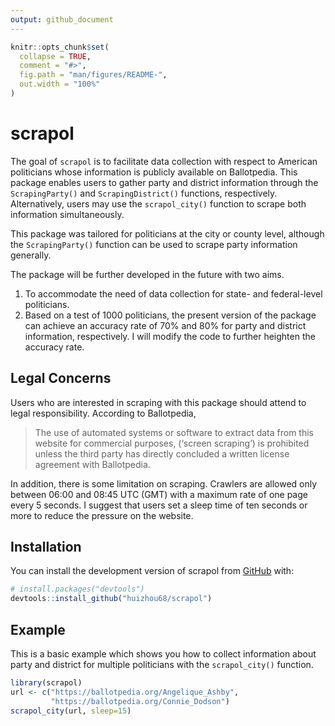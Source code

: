 ```yaml
---
output: github_document
---
```


<!-- README.md is generated from README.Rmd. Please edit that file -->

```r
knitr::opts_chunk$set(
  collapse = TRUE,
  comment = "#>",
  fig.path = "man/figures/README-",
  out.width = "100%"
)
```

# scrapol

<!-- badges: start -->
<!-- badges: end -->

The goal of `scrapol` is to facilitate data collection with respect to American politicians whose information is publicly available on Ballotpedia. This package enables users to gather party and district information through the `ScrapingParty()` and `ScrapingDistrict()` functions, respectively. Alternatively, users may use the `scrapol_city()` function to scrape both information simultaneously.

This package was tailored for politicians at the city or county level, although the `ScrapingParty()` function can be used to scrape party information generally. 

The package will be further developed in the future with two aims.

1. To accommodate the need of data collection for state- and federal-level politicians.
2. Based on a test of 1000 politicians, the present version of the package can achieve an accuracy rate of $70\%$ and $80\%$ for party and district information, respectively. I will modify the code to further heighten the accuracy rate.

## Legal Concerns

Users who are interested in scraping with this package should attend to legal responsibility. According to Ballotpedia, 

> The use of automated systems or software to extract data from this website for commercial purposes, (‘screen scraping’) is prohibited unless the third party has directly concluded a written license agreement with Ballotpedia.

In addition, there is some limitation on scraping. Crawlers are allowed only between 06:00 and 08:45 UTC (GMT) with a maximum rate of one page every 5 seconds. I suggest that users set a sleep time of ten seconds or more to reduce the pressure on the website.

## Installation

You can install the development version of scrapol from [GitHub](https://github.com/) with:

``` r
# install.packages("devtools")
devtools::install_github("huizhou68/scrapol")
```

## Example

This is a basic example which shows you how to collect information about party and district for multiple politicians with the `scrapol_city()` function.

```r
library(scrapol)
url <- c("https://ballotpedia.org/Angelique_Ashby",
         "https://ballotpedia.org/Connie_Dodson")
scrapol_city(url, sleep=15)
```


